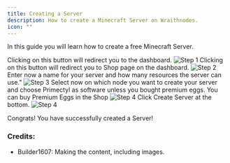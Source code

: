```yaml
---
title: Creating a Server
description: How to create a Minecraft Server on Wraithnodes.
icon: ""
---
```


In this guide you will learn how to create a free Minecraft Server.

<Steps>
  <Step title="Step 1:">
    <Card title="Go to the dashboard" icon="link" href="https://dash.wraithnodes.net">
      Clicking on this button will redirect you to the dashboard.
    </Card>
    <img
      className="block rounded-md"
      src="/images/createserver/1.jpg"
      alt="Step 1"
    />
  </Step>
  <Step title="Step 2:">
    <Card title="Go to the Create Server section" icon="link" href="https://dash.wraithnodes.net/create">
      Clicking on this button will redirect you to Shop page on the dashboard.
    </Card>
    <img
      className="block rounded-md"
      src="/images/createserver/2.jpg"
      alt="Step 2"
    />
  </Step>
  <Step title="Step 3:">
    Enter now a name for your server and how many resources the server can use."
    <img
      className="block rounded-md"
      src="/images/createserver/3.jpg"
      alt="Step 3"
    />
  </Step>
  <Step title="Step 4:">
    Select now on which node you want to create your server and choose Primectyl as software unless you bought premium eggs.
  <Info>You can buy Premium Eggs in the Shop</Info>
    <img
      className="block rounded-md"
      src="/images/createserver/4.jpg"
      alt="Step 4"
    />
  </Step>
  </Step>
  <Step title="Step 4:">
    Click Create Server at the bottom.
    <img
      className="block rounded-md"
      src="/images/createserver/4.jpg"
      alt="Step 4"
    />
  </Step>
</Steps>

<Check>Congrats! You have successfully created a Server!</Check>

### Credits:
* Builder1607: Making the content, including images.
